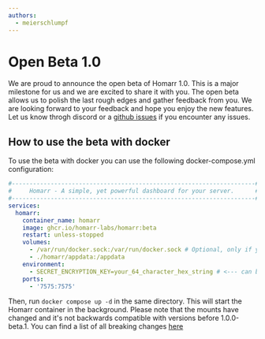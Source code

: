 ```yaml
---
authors:
  - meierschlumpf
---
```


# Open Beta 1.0

We are proud to announce the open beta of Homarr 1.0. This is a major milestone for us and we are excited to share it with you.
The open beta allows us to polish the last rough edges and gather feedback from you.
We are looking forward to your feedback and hope you enjoy the new features.
Let us know throgh discord or a [github issues](https://github.com/homarr-labs/homarr/issues/new/choose) if you encounter any issues.

<!-- truncate -->

## How to use the beta with docker

To use the beta with docker you can use the following docker-compose.yml configuration:

```yml title="docker-compose.yml"
#---------------------------------------------------------------------#
#     Homarr - A simple, yet powerful dashboard for your server.      #
#---------------------------------------------------------------------#
services:
  homarr:
    container_name: homarr
    image: ghcr.io/homarr-labs/homarr:beta
    restart: unless-stopped
    volumes:
      - /var/run/docker.sock:/var/run/docker.sock # Optional, only if you want docker integration
      - ./homarr/appdata:/appdata
    environment:
      - SECRET_ENCRYPTION_KEY=your_64_character_hex_string # <--- can be generated with `openssl rand -hex 32`
    ports:
      - '7575:7575'
```

Then, run `docker compose up -d` in the same directory. This will start the Homarr container in the background.
Please note that the mounts have changed and it's not backwards compatible with versions before 1.0.0-beta.1.
You can find a list of all breaking changes [here](/blog/2024/09/23/version-1.0)